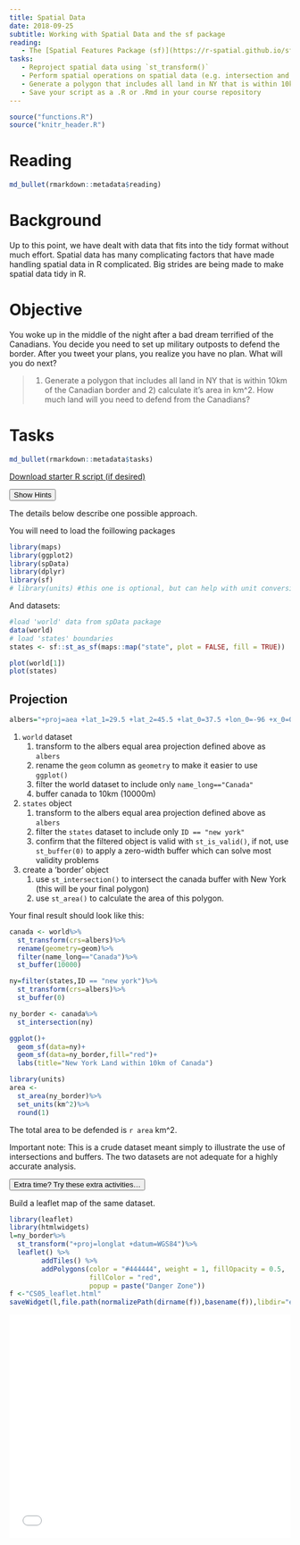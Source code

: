 ```yaml
---
title: Spatial Data
date: 2018-09-25 
subtitle: Working with Spatial Data and the sf package
reading:
   - The [Spatial Features Package (sf)](https://r-spatial.github.io/sf/){target='blank'}
tasks:
   - Reproject spatial data using `st_transform()`
   - Perform spatial operations on spatial data (e.g. intersection and buffering)
   - Generate a polygon that includes all land in NY that is within 10km of the Canadian border and calculate the area
   - Save your script as a .R or .Rmd in your course repository
---
```



```r
source("functions.R")
source("knitr_header.R")
```

# Reading

```r
md_bullet(rmarkdown::metadata$reading)
```

# Background
Up to this point, we have dealt with data that fits into the tidy format without much effort. Spatial data has many complicating factors that have made handling spatial data in R complicated. Big strides are being made to make spatial data tidy in R. 


# Objective

You woke up in the middle of the night after a bad dream terrified of the Canadians.  You decide you need to set up military outposts to defend the border. After you tweet your plans, you realize you have no plan.  What will you do next?

> 1) Generate a polygon that includes all land in NY that is within 10km of the Canadian border and 2) calculate it's area in km^2.  How much land will you need to defend from the Canadians?


# Tasks

```r
md_bullet(rmarkdown::metadata$tasks)
```

[<i class="fa fa-file-code-o fa-1x" aria-hidden="true"></i> Download starter R script (if desired)](`r output_nocomment`){target="_blank"}


<div class="well">
<button data-toggle="collapse" class="btn btn-primary btn-sm round" data-target="#demo1">Show Hints</button>
<div id="demo1" class="collapse">
The details below describe one possible approach.

You will need to load the foillowing packages
```r
library(maps)
library(ggplot2)
library(spData)
library(dplyr)
library(sf)
# library(units) #this one is optional, but can help with unit conversions.
```

And datasets:
```r
#load 'world' data from spData package
data(world) 
# load 'states' boundaries
states <- sf::st_as_sf(maps::map("state", plot = FALSE, fill = TRUE)) 

plot(world[1])
plot(states)
```

## Projection

```r
albers="+proj=aea +lat_1=29.5 +lat_2=45.5 +lat_0=37.5 +lon_0=-96 +x_0=0 +y_0=0 +ellps=GRS80 +datum=NAD83 +units=m +no_defs "
```



1. `world` dataset
    1. transform to the albers equal area projection defined above as `albers`
    2. rename the `geom` column as `geometry` to make it easier to use `ggplot()`
    3. filter the world dataset to include only `name_long=="Canada"` 
    4. buffer canada to 10km (10000m)
2. `states` object    
    1. transform to the albers equal area projection defined above as `albers`
    2. filter the `states` dataset to include only `ID == "new york"`
    3. confirm that the filtered object is valid with `st_is_valid()`, if not, use `st_buffer(0)` to apply a zero-width buffer which can solve most validity problems
3. create a 'border' object
    1. use `st_intersection()` to intersect the canada buffer with New York (this will be your final polygon)
    2. use `st_area()` to calculate the area of this polygon.

</div>
</div>

Your final result should look like this:

```r
canada <- world%>%
  st_transform(crs=albers)%>%
  rename(geometry=geom)%>%
  filter(name_long=="Canada")%>%
  st_buffer(10000)

ny=filter(states,ID == "new york")%>%
  st_transform(crs=albers)%>%
  st_buffer(0)

ny_border <- canada%>%
  st_intersection(ny)

ggplot()+
  geom_sf(data=ny)+
  geom_sf(data=ny_border,fill="red")+
  labs(title="New York Land within 10km of Canada")

library(units)
area <- 
  st_area(ny_border)%>%
  set_units(km^2)%>%
  round(1)
```

The total area to be defended is `r area` km^2.


Important note:  This is a crude dataset meant simply to illustrate the use of intersections and buffers.  The two datasets are not adequate for a highly accurate analysis.

<div class="extraswell">
<button data-toggle="collapse" class="btn btn-link" data-target="#extras">
Extra time? Try these extra activities...
</button>
<div id="extras" class="collapse">

Build a leaflet map of the same dataset.

```r
library(leaflet)
library(htmlwidgets)
l=ny_border%>%
  st_transform("+proj=longlat +datum=WGS84")%>%
  leaflet() %>%
        addTiles() %>%
        addPolygons(color = "#444444", weight = 1, fillOpacity = 0.5,
                    fillColor = "red",
                    popup = paste("Danger Zone"))
f <-"CS05_leaflet.html"
saveWidget(l,file.path(normalizePath(dirname(f)),basename(f)),libdir="externals",selfcontained = T)
```

<iframe id="test"  style=" height:400px; width:100%;" scrolling="no"  frameborder="0" src="CS05_leaflet.html"></iframe>


</div>
</div>